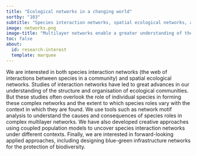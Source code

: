```yaml
---
title: "Ecological networks in a changing world"
sortby: "103"
subtitle: "Species interaction networks, spatial ecological networks, and networks of networks."
image: networks.png
image-title: "Multilayer networks enable a greater understanding of the architecture of ecological systems"
toc: false
about:
  id: research-interest
  template: marquee
---
```


We are interested in both species interaction networks (the web of interactions between species in a community) and spatial ecological networks. Studies of interaction networks have led to great advances in our understanding of the structure and organisation of ecological communities. But these studies often overlook the role of individual species in forming these complex networks and the extent to which species roles vary with the context in which they are found. We use tools such as network motif analysis to understand the causes and consequences of species roles in complex multilayer networks. We have also developed creative approaches using coupled population models to uncover species interaction networks under different contexts. Finally, we are interested in forward-looking applied approaches, including designing blue-green infrastructure networks for the protection of biodiversity. 
